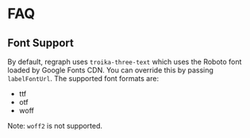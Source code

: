 
<Meta title="Docs/Getting Started/FAQ" />

# FAQ

## Font Support
By default, regraph uses `troika-three-text` which uses the Roboto font
loaded by Google Fonts CDN. You can override this by passing `labelFontUrl`.
The supported font formats are:

- ttf
- otf
- woff

Note: `woff2` is not supported.
